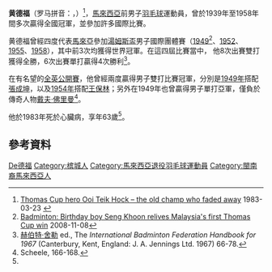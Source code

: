 {{Otheruses|黃德福}}
{{noteTa|G1=Badminton}}
'''黄德福'''（罗马拼音：{{lang|la|Ooi Teik Hock}}，{{bd|1920年|11月13日|1983年|3月21日|catIdx=Huang黃德福}}）<ref name="gov.sg">[http://eresources.nlb.gov.sg/newspapers/Digitised/Article/singmonitor19830323-2.2.39.6.aspx Thomas Cup hero Ooi Teik Hock – the old champ who faded away] {{Wayback|url=http://eresources.nlb.gov.sg/newspapers/Digitised/Article/singmonitor19830323-2.2.39.6.aspx |date=20160304134204 }} 1983-03-23 {{en}}</ref>，[[馬來西亞|馬來西亞]]前男子[[羽毛球|羽毛球]]運動員，曾於1939年至1958年間多次贏得全國冠軍，並參加許多國際比賽。

黄德福曾經四度代表[[马来亚联合邦|馬來亞]]參加[[湯姆斯盃|湯姆斯盃]]男子國際團體賽（[[1949年湯姆斯盃|1949]]<ref>[http://www.thestar.com.my/story.aspx?file=%2f2008%2f11%2f8%2fsports%2f2493011&sec=sports Badminton: Birthday boy Seng Khoon relives Malaysia's first Thomas Cup win] {{Webarchive|url=https://archive.today/20130911182341/http://www.thestar.com.my/story.aspx?file=/2008/11/8/sports/2493011&sec=sports |date=2013-09-11 }} 2008-11-08{{en}}</ref>、[[1952年湯姆斯盃|1952]]、[[1955年湯姆斯盃|1955]]、[[1958年湯姆斯盃|1958]]），其中前3次均獲得世界冠軍。在這四屆比賽當中， 他8次出賽雙打獲得全勝，6次出賽單打贏得4次勝利<ref>[[赫伯特·舍勒|赫伯特·舍勒]] ed., The ''International Badminton Federation Handbook for 1967'' (Canterbury, Kent, England: J. A. Jennings Ltd. 1967) 66-78.</ref>。

在有名望的[[全英羽毛球公開賽|全英公開賽]]，他曾經兩度贏得男子雙打比賽冠軍，分別是[[1949年全英羽球錦標賽|1949年]]搭配[[張成坤|張成坤]]，以及[[1954年全英羽球錦標賽|1954年]]搭配[[王保林|王保林]]；另外在1949年也曾贏得男子單打亞軍，僅負於傳奇人物[[戴夫·佛里曼|戴夫·佛里曼]]<ref>Scheele, 166-168.</ref>。

他於1983年死於心臟病，享年63歲<ref name="gov.sg" />。

== 參考資料 ==
{{Portal box|马来西亚|羽毛球}}
{{reflist|2}}

{{汤姆斯杯冠军}}

{{Authority control}}
{{DEFAULTSORT:Huang黃德福}}
[[Category:黃姓|De德福]]
[[Category:槟城人|Category:槟城人]] <!-- 華人姓名，請統一採用漢語拼音 /-->
[[Category:馬來西亞退役羽毛球運動員|Category:馬來西亞退役羽毛球運動員]]
[[Category:閩南裔馬來西亞人|Category:閩南裔馬來西亞人]]